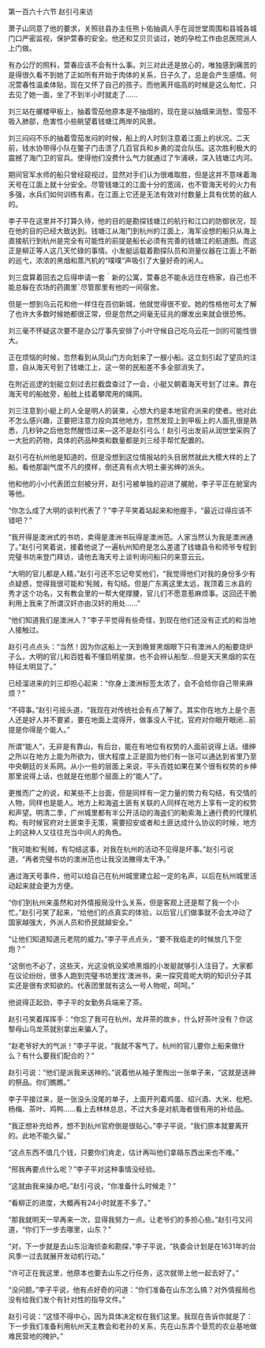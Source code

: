 

第一百六十六节 赵引弓来访

萧子山同意了他的要求，关照驻县办主任熊卜佑抽调人手在润世堂周围和县城各城门口严密监视，保护萱春的安全。他还和艾贝贝谈过，她的孕检工作由总医院派人上门做。

有办公厅的照料，萱春应该不会有什么事。刘三对此还是放心的，唯独感到痛苦的是得很久看不到她了正如所有开始于肉体的关系，日子久了，总是会产生感情。何况萱春性温柔体贴，现在又怀了自己的孩子。而他离开临高的时候是这么匆忙，只去见了她一面，坐了不到半小时就走了……

刘三站在艉楼甲板上，抽着雪茄他原本是不抽烟的，现在是以抽烟来消愁，雪茄不吸入肺部，危害性小些眺望着钱塘江两岸的风景。

刘三闷闷不乐的抽着雪茄发闷的时候，船上的人时刻注意着江面上的状况。二天前，钱水协带得小队在鳖子门击溃了几百官兵和乡勇的混合队伍。这次胜利极大的震撼了海门卫的官兵。使得他们没费什么气力就通过了乍浦峡，深入钱塘江内河。

期间官军水师的船只曾经窥视过，显然对手们认为很难取胜，但是这并不意味着海天号在江面上就十分安全。尽管钱塘江的江面十分的宽阔，也不管海天号的火力有多强，水兵们如何训练有素，在江面上它还是无法有效对付数量上具有优势的敌人的。

李子平在这里并不打算久待，他的目的是勘探钱塘江的航行和江口的防御状况，现在他的目的已经大致达到。钱塘江从海门到杭州的江面上，海军设想的船只从海上直接航行到杭州是完全有可能性的前提是船长必须有完善的钱塘江的航道图。而这正是柳正等人这几天忙碌的事情。小发艇运载着勘探队员和测量仪器在江面上不断的巡弋，浓浓的黑烟和蒸汽机的“噗噗”声吸引了大量好奇的闲人。

刘三盘算着回去之后得申请一套｀新的公寓，萱春总不能永远住在杨家，自己也不能总躲在农场的药圃里ˉ尽管那里有他的一间宿舍。

但是一想到乌云花和他一样住在百仞新城，他就觉得很不安。她的性格他可太了解了也许大多数时候她都很正常，但是忽然之间毫无征兆的爆发出来就会很恐怖。

刘三毫不怀疑这次要不是办公厅事先安排了小叶守候自己吃乌云花一剑的可能性很大。

正在烦恼的时候，忽然看到从凤山门方向划来了一艘小船。这立刻引起了望员的注意，自从海天号到了钱塘江上，这一带的民船差不多全部消失了。

在附近巡逻的划艇立刻过去拦截盘查过了一会，小艇又朝着海天号划了过来。靠在海天号的船舷旁，船舷上挂着攀爬用的绳网。

刘三注意到小艇上的人全是明人的装束，心想大约是本地官府派来的使者。他对此不怎么感兴趣，正要把注意力投向其他地方，忽然发现上到甲板上的人面孔很是熟悉，几秒钟之后他忽然醒悟过来—这不是赵引弓么！赵引弓出发前从润世堂采购了一大批的药物，具体的药品种类和数量都是刘三经手帮忙配置的。

赵引弓在杭州他是知道的，但是没想到这位情报站的头目居然就此大模大样的上了船。看他那副气度不凡的摸样，倒还真有点大明土豪劣绅的派头。

他和他的小小代表团立刻被分开，赵引弓被单独的迎进了艉舱，李子平正在舱室内等他。

“你怎么成了大明的谈判代表了？”李子平笑着站起来和他握手，“最近过得应该不错吧？”

“我开得是澳洲式的书坊，卖得是澳洲书玩得是澳洲范。人家当然认为我是澳洲通了。”赵引弓笑着说，接着他说了一遍杭州知府是怎么差遣了钱塘县令和师爷专程到完璧书坊来登门拜访，请他去海天号上谈判询问船只的来意云云。

“大明的官儿都是人精，”赵引弓还不忘记夸奖他们，“我觉得他们对我的身份多少有点疑惑，觉得我很可能和‘髡贼，有勾结。但是广东离这里太远，我顶着三水县的秀才这个功名，又有教会里的一帮大佬撑腰，官儿们不愿意惹麻烦事。这回还干脆利用上我来了所谓汉奸亦由汉奸的用处……”

“他们知道我们是澳洲人？”李子平觉得有些奇怪，到现在他们还没有正式的和当地人接触过。

赵引弓点点头：“当然！因为你这船上一天到晚冒黑烟眼下只有澳洲人的船要烧炉子么，大明的官儿和百姓看不懂启明星旗，也不会辨认船型…但是天天黑烟的实在特征太明显了。”

已经溜进来的刘三却担心起来：“你身上澳洲标签太浓了，会不会给你自己带来麻烦？”

“不碍事。”赵引弓摇头道，“我现在对传统社会有点了解了。其实你在地方上是个恶人还是好人并不要紧，要在地面上混得开，做事没人干扰，官府对你眼开眼闭…前提是你得是个能人。”

所谓“能人”，无非是有靠山，有后台，能在有地位有权势的人面前说得上话。缙绅之所以在地方上能为所欲为，很大程度上正是囡为他们有一张可以通达到省里乃至中央朝廷的关系网。从小一些的层面上来说，平头百姓如果在某个很有权势的乡绅那里说得上话，也就是在他那个层面上的“能人”了。

更推而广之的说，和某些不上台面，但是同样有一定力量的势力有勾结，有交情的人物，同样也是能人。地方上和海盗土匪有关联的人同样在地方上享有一定的权势和声望。明清二季，广州城里都有半公开活动的海盗们的勒索海上通行费的代理机构。有时候官府对土匪束手无策，需要招安或者和土匪达成什么协议的时候，地方上的这种人又往往充当中间人的角色。

“我可能和‘髡贼，有勾结这事，对我在杭州的活动不见得是坏事。”赵引弓说道，“再者完璧书坊的澳洲范也让我没法撇得太干净。”

通过海天号事件，他可以给自己在杭州城里建立起一定的名声，以后在杭州城里活动起来就会更为方便。

“你们到杭州来虽然和对外情报局没什么关系，但是客观上还是帮了我一个小忙。”赵引弓笑了起来，“给他们的点真实的体验，以后官儿们做事就不会太冲动了国家越强大，外派人员和侨民就越安全。”

“让他们知道知道元老院的威力。”李子平点点头，“要不我临走的时候放几下空炮？”

“这倒也不必了，这些天，光这没帆没桨喷黑烟的小发艇就够引人注目了。大家都在议论纷纷，很多人跑到完璧书坊里找‘澳洲书，来一探究竟呢大明的知识分子其实还是很有求知欲的。代表团里就有这么一号人物呢，呵呵。”

他说得正起劲，李子平的女勤务兵端来了茶。

赵引弓笑着挥挥手：“你忘了我可在杭州，龙井茶的故乡，什么好茶叶没有？你这黎母山乌龙茶就别拿出来骗人了。

“赵老爷好大的气派！”李子平说，“我就不客气了。杭州的官儿要你上船来做什么？有什么要我们配合的？”

赵引弓说：“他们是派我来送神的。”说着他从袖子里掏出一张单子来，“这就是送神的祭品。你们瞧瞧。”

李子平接过来，是一张没头没尾的单子，上面开列着鸡蛋、绍兴酒、大米、枇杷、杨梅、茶叶、鸡鸭……看上去林林总总，不过大多是对航海者很有用的补给品。

“我正想补充给养，想不到杭州官府倒是很贴心。”李子平说，“我们原本就要离开的。此地不能久留。”

“这点东西不值几个钱，只要你们肯走，估计再叫他们拿硌东西出来也不难。”

“邢我再要点什么呢？”李子平对这种事情没经验。

“这就由我来操办吧。”赵引弓说，“你准备什么时候走？”

“看柳正的进度，大概再有24小时就差不多了。”

“那我就明天一早再来一次，显得我努力一点。让老爷们的多担心些。”赵引弓又问道，“你们下一步去哪里，山东？”

“对，下一步就是去山东沿海侦查和勘探，”李子平说，“执委会计划是在1631年的台风季一过去就展开发动机行动。”

“许可正在我这里，他原本也要去山东之行任务，这次就带上他一起去好了。”

“没问题。”李子平说，他有点好奇的问道：“你们准备在山东怎么搞？对外情报局也没有给我们发个有针对性的指导文件。”

赵引弓说：“这怪不得中心，因为具体决定权在我们这里。我现在告诉你就是了：下一步我们准备利用杭州天主教会和老孙的关系，先在山东弄个垦荒的农业基地做难民营地的掩护。”

